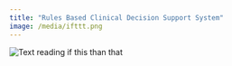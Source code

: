```yaml
---
title: "Rules Based Clinical Decision Support System"
image: /media/ifttt.png
---
```


![](/media/ifttt.png){alt="Text reading if this than that"}
